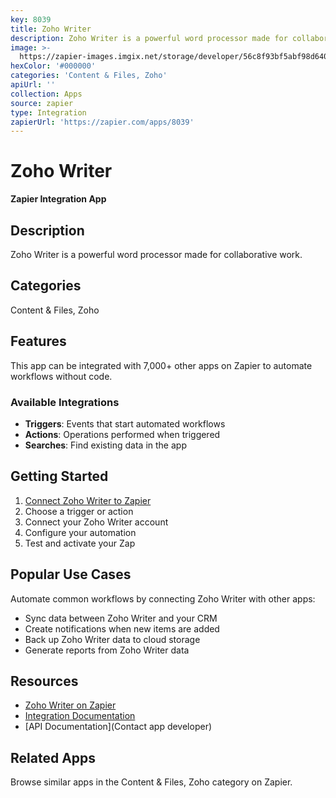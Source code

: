 ```yaml
---
key: 8039
title: Zoho Writer
description: Zoho Writer is a powerful word processor made for collaborative work.
image: >-
  https://zapier-images.imgix.net/storage/developer/56c8f93bf5abf98d64012ff76b81a5cc.png?auto=format%2Ccompress&ixlib=python-3.0.0&q=50
hexColor: '#000000'
categories: 'Content & Files, Zoho'
apiUrl: ''
collection: Apps
source: zapier
type: Integration
zapierUrl: 'https://zapier.com/apps/8039'
---
```

# Zoho Writer

**Zapier Integration App**

## Description

Zoho Writer is a powerful word processor made for collaborative work.

## Categories

Content & Files, Zoho

## Features

This app can be integrated with 7,000+ other apps on Zapier to automate workflows without code.

### Available Integrations

- **Triggers**: Events that start automated workflows
- **Actions**: Operations performed when triggered
- **Searches**: Find existing data in the app

## Getting Started

1. [Connect Zoho Writer to Zapier](https://zapier.com/apps/8039)
2. Choose a trigger or action
3. Connect your Zoho Writer account
4. Configure your automation
5. Test and activate your Zap

## Popular Use Cases

Automate common workflows by connecting Zoho Writer with other apps:

- Sync data between Zoho Writer and your CRM
- Create notifications when new items are added
- Back up Zoho Writer data to cloud storage
- Generate reports from Zoho Writer data

## Resources

- [Zoho Writer on Zapier](https://zapier.com/apps/8039)
- [Integration Documentation](https://zapier.com/apps/8039/integrations)
- [API Documentation](Contact app developer)

## Related Apps

Browse similar apps in the Content & Files, Zoho category on Zapier.
